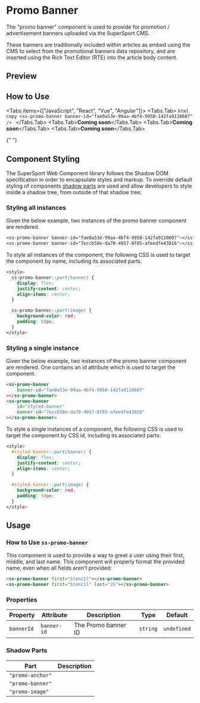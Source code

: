 
# Promo Banner

The "promo banner" component is used to provide for promotion / advertisement banners uploaded via the SuperSport CMS.

These banners are traditionally included within articles as embed using the CMS to select from the promotional banners data repository, and are inserted using the Rich Text Editor (RTE) into the article body content.

## Preview

<PromoBannerPreview />

## How to Use

<Tabs items={["JavaScript", "React", "Vue", "Angular"]}>
	<Tabs.Tab>
		```html copy
		<ss-promo-banner banner-id="fae0a53e-99aa-4bf4-9950-142fa9110607" />
		```
	</Tabs.Tab>
	<Tabs.Tab>**Coming soon**</Tabs.Tab>
	<Tabs.Tab>**Coming soon**</Tabs.Tab>
	<Tabs.Tab>**Coming soon**</Tabs.Tab>
</Tabs>

{" "}

## Component Styling

The SuperSport Web Component library follows the Shadow DOM specification in order to encapsulate styles and markup. To override default styling of components [shadow parts](#shadow-parts) are used and allow developers to style inside a shadow tree, from outside of that shadow tree.

### Styling all instances

Given the below example, two instances of the promo banner component are rendered.

```css copy
<ss-promo-banner banner-id="fae0a53e-99aa-4bf4-9950-142fa9110607"></ss-promo-banner>
<ss-promo-banner banner-id="7eccb58e-da70-4957-8f85-afeedfe43816"></ss-promo-banner>
```

To style all instances of the component, the following CSS is used to target the component by name, including its associated parts.

```css copy
<style>
  ss-promo-banner::part(banner) {
    display: flex;
    justify-content: center;
    align-items: center;
  }

  ss-promo-banner::part(image) {
    background-color: red;
    padding: 50px;
  }
</style>
```

### Styling a single instance

Given the below example, two instances of the promo banner component are rendered. One contains an id attribute which is used to target the component.

```html copy
<ss-promo-banner
	banner-id="fae0a53e-99aa-4bf4-9950-142fa9110607"
></ss-promo-banner>
<ss-promo-banner
	id="styled-banner"
	banner-id="7eccb58e-da70-4957-8f85-afeedfe43816"
></ss-promo-banner>
```

To style a single instances of a component, the following CSS is used to target the component by CSS id, including its associated parts.

```css copy
<style>
  #styled-banner::part(banner) {
    display: flex;
    justify-content: center;
    align-items: center;
  }

  #styled-banner::part(image) {
    background-color: red;
    padding: 50px;
  }
</style>
```

## Usage

### How to Use `ss-promo-banner`

This component is used to provide a way to greet a user using their first, middle, and last name.
This component will properly format the provided name, even when all fields aren't provided:

```html copy
<ss-promo-banner first="Stencil"></ss-promo-banner>
<ss-promo-banner first="Stencil" last="JS"></ss-promo-banner>
```

### Properties

| Property   | Attribute   | Description         | Type     | Default     |
| ---------- | ----------- | ------------------- | -------- | ----------- |
| `bannerId` | `banner-id` | The Promo banner ID | `string` | `undefined` |

### Shadow Parts

| Part             | Description |
| ---------------- | ----------- |
| `"promo-anchor"` |             |
| `"promo-banner"` |             |
| `"promo-image"`  |             |
